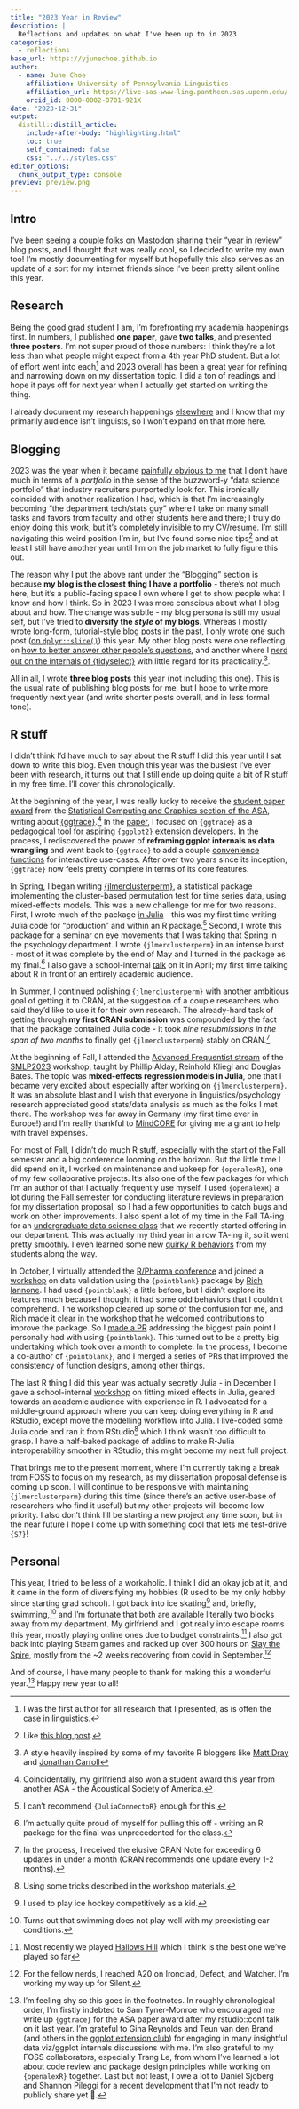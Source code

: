 ```yaml
---
title: "2023 Year in Review"
description: |
  Reflections and updates on what I've been up to in 2023
categories:
  - reflections
base_url: https://yjunechoe.github.io
author:
  - name: June Choe
    affiliation: University of Pennsylvania Linguistics
    affiliation_url: https://live-sas-www-ling.pantheon.sas.upenn.edu/
    orcid_id: 0000-0002-0701-921X
date: "2023-12-31"
output:
  distill::distill_article:
    include-after-body: "highlighting.html"
    toc: true
    self_contained: false
    css: "../../styles.css"
editor_options: 
  chunk_output_type: console
preview: preview.png
---
```


## Intro

I've been seeing a [couple](https://www.pipinghotdata.com/posts/2023-12-18-2023-year-in-review/) [folks](https://yabellini.netlify.app/blog/2023-12-23-year-review/) on Mastodon sharing their "year in review" blog posts, and I thought that was really cool, so I decided to write my own too! I'm mostly documenting for myself but hopefully this also serves as an update of a sort for my internet friends since I've been pretty silent online this year.

## Research

Being the good grad student I am, I'm forefronting my academia happenings first. In numbers, I published **one paper**, gave **two talks**, and presented **three posters**. I'm not super proud of those numbers: I think they're a lot less than what people might expect from a 4th year PhD student. But a lot of effort went into each^[I was the first author for all research that I presented, as is often the case in linguistics.] and 2023 overall has been a great year for refining and narrowing down on my dissertation topic. I did a ton of readings and I hope it pays off for next year when I actually get started on writing the thing.

I already document my research happenings [elsewhere](https://yjunechoe.github.io/research.html) and I know that my primarily audience isn't linguists, so I won't expand on that more here.

## Blogging

2023 was the year when it became [painfully obvious to me](https://fosstodon.org/@yjunechoe/110437295974710184) that I don't have much in terms of a *portfolio* in the sense of the buzzword-y "data science portfolio" that industry recruiters purportedly look for. This ironically coincided with another realization I had, which is that I'm increasingly becoming "the department tech/stats guy" where I take on many small tasks and favors from faculty and other students here and there; I truly do enjoy doing this work, but it's completely invisible to my CV/resume. I'm still navigating this weird position I'm in, but I've found some nice tips^[Like [this blog post](https://www.phillipalday.com/blog/2013/02/19/Backups-Your-Relationship-to-Your-Data-and-Your-IT-Guy/).] and at least I still have another year until I'm on the job market to fully figure this out.

The reason why I put the above rant under the "Blogging" section is because **my blog is the closest thing I have a portfolio** - there's not much here, but it's a public-facing space I own where I get to show people what I know and how I think. So in 2023 I was more conscious about what I blog about and how. The change was subtle - my blog persona is still my usual self, but I've tried to **diversify the _style_ of my blogs**. Whereas I mostly wrote long-form, tutorial-style blog posts in the past, I only wrote one such post ([on `dplyr::slice()`](https://yjunechoe.github.io/posts/2023-06-11-row-relational-operations/)) this year. My other blog posts were one reflecting on [how to better answer other people's questions](https://yjunechoe.github.io/posts/2023-07-09-x-y-problem/), and another where I [nerd out on the internals of {tidyselect}](https://yjunechoe.github.io/posts/2023-12-03-untidy-select/) with little regard for its practicality.^[A style heavily inspired by some of my favorite R bloggers like [Matt Dray](https://www.rostrum.blog/) and [Jonathan Carroll](https://jcarroll.com.au/)].

All in all, I wrote **three blog posts** this year (not including this one). This is the usual rate of publishing blog posts for me, but I hope to write more frequently next year (and write shorter posts overall, and in less formal tone).

## R stuff

I didn't think I'd have much to say about the R stuff I did this year until I sat down to write this blog. Even though this year was the busiest I've ever been with research, it turns out that I still ende up doing quite a bit of R stuff in my free time. I'll cover this chronologically.

At the beginning of the year, I was really lucky to receive the [student paper award](https://community.amstat.org/jointscsg-section/awards/student-paper-competition) from the [Statistical Computing and Graphics section of the ASA](https://community.amstat.org/jointscsg-section/home), writing about [{ggtrace}](https://yjunechoe.github.io/ggtrace/).^[Coincidentally, my girlfriend also won a student award this year from another ASA - the Acoustical Society of America.] In the [paper](https://yjunechoe.github.io/static/papers/Choe_2022_SublayerGG.pdf), I focused on `{ggtrace}` as a pedagogical tool for aspiring `{ggplot2}` extension developers. In the process, I rediscovered the power of **reframing ggplot internals as data wrangling** and went back to `{ggtrace}` to add a couple [convenience functions](https://yjunechoe.github.io/ggtrace/news/index.html#ggtrace-development-version-3) for interactive use-cases. After over two years since its inception, `{ggtrace}` now feels pretty complete in terms of its core features.

In Spring, I began writing [{jlmerclusterperm}](https://yjunechoe.github.io/jlmerclusterperm/), a statistical package implementing the cluster-based permutation test for time series data, using mixed-effects models. This was a new challenge for me for two reasons. First, I wrote much of the package [in Julia](https://github.com/yjunechoe/jlmerclusterperm/tree/main/inst/julia/JlmerClusterPerm/src) - this was my first time writing Julia code for "production" and within an R package.^[I can't recommend `{JuliaConnectoR}` enough for this.] Second, I wrote this package for a seminar on eye movements that I was taking that Spring in the psychology department. I wrote `{jlmerclusterperm}` in an intense burst - most of it was complete by the end of May and I turned in the package as my final.^[I'm actually quite proud of myself for pulling this off - writing an R package for the final was unprecedented for the class.] I also gave a school-internal [talk](https://mindcore.sas.upenn.edu/calendar_event/ilst-seminar-students/) on it in April; my first time talking about R in front of an entirely academic audience.

In Summer, I continued polishing `{jlmerclusterperm}` with another ambitious goal of getting it to CRAN, at the suggestion of a couple researchers who said they'd like to use it for their own research. The already-hard task of getting through **my first CRAN submission** was compounded by the fact that the package contained Julia code - it took *nine resubmissions in the span of two months* to finally get `{jlmerclusterperm}` stably on CRAN.^[In the process, I received the elusive CRAN Note for exceeding 6 updates in under a month (CRAN recommends one update every 1-2 months).]

At the beginning of Fall, I attended the [Advanced Frequentist stream](https://repsychling.github.io/SMLP2023/) of the [SMLP2023](https://vasishth.github.io/smlp2023/) workshop, taught by Phillip Alday, Reinhold Kliegl and Douglas Bates. The topic was **mixed-effects regression models in Julia**, one that I became very excited about especially after working on `{jlmerclusterperm}`. It was an absolute blast and I wish that everyone in linguistics/psychology research appreciated good stats/data analysis as much as the folks I met there. The workshop was far away in Germany (my first time ever in Europe!) and I'm really thankful to [MindCORE](https://mindcore.sas.upenn.edu/) for giving me a grant to help with travel expenses.

For most of Fall, I didn't do much R stuff, especially with the start of the Fall semester and a big conference looming on the horizon. But the little time I did spend on it, I worked on maintenance and upkeep for `{openalexR}`, one of my few collaborative projects. It's also one of the few packages for which I'm an author of that I actually frequently use myself. I used `{openalexR}` a lot during the Fall semester for conducting literature reviews in preparation for my dissertation proposal, so I had a few opportunities to catch bugs and work on other improvements. I also spent a lot of my time in the Fall TA-ing for an [undergraduate data science class](https://kathrynschuler.com/datasci/) that we recently started offering in our department. This was actually my third year in a row TA-ing it, so it went pretty smoothly. I even learned some new [quirky R behaviors](https://fosstodon.org/@yjunechoe/111026163637396686) from my students along the way.

In October, I virtually attended the [R/Pharma conference](https://rinpharma.com/) and joined a [workshop](https://github.com/rich-iannone/pointblank-workshop) on data validation using the `{pointblank}` package by [Rich Iannone](https://github.com/rich-iannone). I had used `{pointblank}` a little before, but I didn't explore its features much because I thought it had some odd behaviors that I couldn't comprehend. The workshop cleared up some of the confusion for me, and Rich made it clear in the workshop that he welcomed contributions to improve the package. So I [made a PR](https://github.com/rstudio/pointblank/pull/493) addressing the biggest pain point I personally had with using `{pointblank}`. This turned out to be a pretty big undertaking which took over a month to complete. In the process, I become a co-author of `{pointblank}`, and I merged a series of PRs that improved the consistency of function designs, among other things.

The last R thing I did this year was actually secretly Julia - in December I gave a school-internal [workshop](https://github.com/yjunechoe/MindCORE-julia-mixedmodels) on fitting mixed effects in Julia, geared towards an academic audience with experience in R. I advocated for a middle-ground approach where you can keep doing everything in R and RStudio, except move the modelling workflow into Julia. I live-coded some Julia code and ran it from RStudio^[Using some tricks described in the workshop materials.] which I think wasn't too difficult to grasp. I have a half-baked package of addins to make R-Julia interoperability smoother in RStudio; this might become my next full project.

That brings me to the present moment, where I'm currently taking a break from FOSS to focus on my research, as my dissertation proposal defense is coming up soon. I will continue to be responsive with maintaining `{jlmerclusterperm}` during this time (since there's an active user-base of researchers who find it useful) but my other projects will become low priority. I also don't think I'll be starting a new project any time soon, but in the near future I hope I come up with something cool that lets me test-drive `{S7}`!

## Personal

This year, I tried to be less of a workaholic. I think I did an okay job at it, and it came in the form of diversifying my hobbies (R used to be my only hobby since starting grad school). I got back into ice skating^[I used to play ice hockey competitively as a kid.] and, briefly, swimming,^[Turns out that swimming does not play well with my preexisting ear conditions.] and I'm fortunate that both are available literally two blocks away from my department. My girlfriend and I got really into escape rooms this year, mostly playing online ones due to budget constraints.^[Most recently we played [Hallows Hill](https://wolfescapegames.com/en-us/products/hallows-hill-the-virtual-escape-room-experience) which I think is the best one we've played so far] I also got back into playing Steam games and racked up over 300 hours on [Slay the Spire](https://store.steampowered.com/app/646570/Slay_the_Spire/), mostly from the ~2 weeks recovering from covid in September.^[For the fellow nerds, I reached A20 on Ironclad, Defect, and Watcher. I'm working my way up for Silent.]

And of course, I have many people to thank for making this a wonderful year.^[I'm feeling shy so this goes in the footnotes. In roughly chronological order, I'm firstly indebted to Sam Tyner-Monroe who encouraged me write up `{ggtrace}` for the ASA paper award after my rstudio::conf talk on it last year. I'm grateful to Gina Reynolds and Teun van den Brand (and others in the [ggplot extension club](https://github.com/teunbrand/ggplot-extension-club)) for engaging in many insightful data viz/ggplot internals discussions with me. I'm also grateful to my FOSS collaborators, especially Trang Le, from whom I've learned a lot about code review and package design principles while working on `{openalexR}` together. Last but not least, I owe a lot to Daniel Sjoberg and Shannon Pileggi for a recent development that I'm not ready to publicly share yet 🤫.] Happy new year to all!
